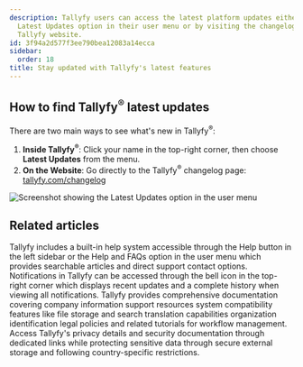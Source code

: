 ```yaml
---
description: Tallyfy users can access the latest platform updates either through the
  Latest Updates option in their user menu or by visiting the changelog page on the
  Tallyfy website.
id: 3f94a2d577f3ee790bea12083a14ecca
sidebar:
  order: 18
title: Stay updated with Tallyfy's latest features
---
```


## How to find Tallyfy<sup>®</sup> latest updates

There are two main ways to see what's new in Tallyfy<sup>®</sup>:

1.  **Inside Tallyfy<sup>®</sup>**: Click your name in the top-right corner, then choose **Latest Updates** from the menu.
2.  **On the Website**: Go directly to the Tallyfy<sup>®</sup> changelog page: [tallyfy.com/changelog](https://tallyfy.com/changelog/)

![Screenshot showing the Latest Updates option in the user menu](https://screenshots.tallyfy.com/tallyfy%2Fpro%2Fdesktop-light-check-updates.png)


## Related articles
<CardGrid>
<LinkTitleCard header="<b>Support > In-app user guide</b>" href="/products/pro/miscellaneous/support/how-to-access-the-tallyfy-user-guide/" > Tallyfy includes a built-in help system accessible through the Help button in the left sidebar or the Help and FAQs option in the user menu which provides searchable articles and direct support contact options. </LinkTitleCard>
<LinkTitleCard header="<b>Tracking And Tasks > Check notifications</b>" href="/products/pro/tracking-and-tasks/how-can-i-view-notifications-in-tallyfy/" > Notifications in Tallyfy can be accessed through the bell icon in the top-right corner which displays recent updates and a complete history when viewing all notifications. </LinkTitleCard>
<LinkTitleCard header="<b>Pro > Miscellaneous</b>" href="/products/pro/miscellaneous/" > Tallyfy provides comprehensive documentation covering company information support resources system compatibility features like file storage and search translation capabilities organization identification legal policies and related tutorials for workflow management. </LinkTitleCard>
<LinkTitleCard header="<b>Terms Legals > Tallyfy's privacy policy</b>" href="/products/pro/miscellaneous/terms-legals/where-can-i-find-tallyfys-privacy-policy/" > Access Tallyfy's privacy details and security documentation through dedicated links while protecting sensitive data through secure external storage and following country-specific restrictions. </LinkTitleCard>
</CardGrid>